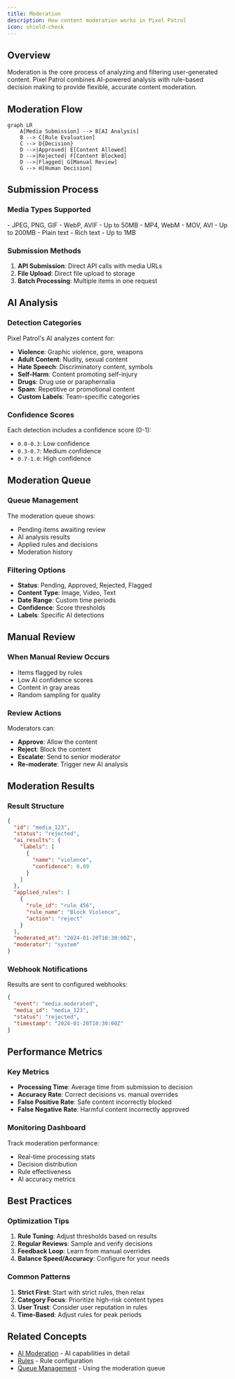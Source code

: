 ```yaml
---
title: Moderation
description: How content moderation works in Pixel Patrol
icon: shield-check
---
```


## Overview

Moderation is the core process of analyzing and filtering user-generated content. Pixel Patrol combines AI-powered analysis with rule-based decision making to provide flexible, accurate content moderation.

## Moderation Flow

```mermaid
graph LR
    A[Media Submission] --> B[AI Analysis]
    B --> C[Rule Evaluation]
    C --> D{Decision}
    D -->|Approved| E[Content Allowed]
    D -->|Rejected| F[Content Blocked]
    D -->|Flagged| G[Manual Review]
    G --> H[Human Decision]
```

## Submission Process

### Media Types Supported

<CardGroup cols={3}>
  <Card title="Images" icon="image">
    - JPEG, PNG, GIF
    - WebP, AVIF
    - Up to 50MB
  </Card>
  
  <Card title="Videos" icon="video">
    - MP4, WebM
    - MOV, AVI
    - Up to 200MB
  </Card>
  
  <Card title="Text" icon="text">
    - Plain text
    - Rich text
    - Up to 1MB
  </Card>
</CardGroup>

### Submission Methods

1. **API Submission**: Direct API calls with media URLs
2. **File Upload**: Direct file upload to storage
3. **Batch Processing**: Multiple items in one request

## AI Analysis

### Detection Categories

Pixel Patrol's AI analyzes content for:

- **Violence**: Graphic violence, gore, weapons
- **Adult Content**: Nudity, sexual content
- **Hate Speech**: Discriminatory content, symbols
- **Self-Harm**: Content promoting self-injury
- **Drugs**: Drug use or paraphernalia
- **Spam**: Repetitive or promotional content
- **Custom Labels**: Team-specific categories

### Confidence Scores

Each detection includes a confidence score (0-1):
- `0.0-0.3`: Low confidence
- `0.3-0.7`: Medium confidence
- `0.7-1.0`: High confidence

## Moderation Queue

### Queue Management

The moderation queue shows:
- Pending items awaiting review
- AI analysis results
- Applied rules and decisions
- Moderation history

### Filtering Options

- **Status**: Pending, Approved, Rejected, Flagged
- **Content Type**: Image, Video, Text
- **Date Range**: Custom time periods
- **Confidence**: Score thresholds
- **Labels**: Specific AI detections

## Manual Review

### When Manual Review Occurs

- Items flagged by rules
- Low AI confidence scores
- Content in gray areas
- Random sampling for quality

### Review Actions

Moderators can:
- **Approve**: Allow the content
- **Reject**: Block the content
- **Escalate**: Send to senior moderator
- **Re-moderate**: Trigger new AI analysis

## Moderation Results

### Result Structure

```json
{
  "id": "media_123",
  "status": "rejected",
  "ai_results": {
    "labels": [
      {
        "name": "violence",
        "confidence": 0.89
      }
    ]
  },
  "applied_rules": [
    {
      "rule_id": "rule_456",
      "rule_name": "Block Violence",
      "action": "reject"
    }
  ],
  "moderated_at": "2024-01-20T10:30:00Z",
  "moderator": "system"
}
```

### Webhook Notifications

Results are sent to configured webhooks:
```json
{
  "event": "media.moderated",
  "media_id": "media_123",
  "status": "rejected",
  "timestamp": "2024-01-20T10:30:00Z"
}
```

## Performance Metrics

### Key Metrics

- **Processing Time**: Average time from submission to decision
- **Accuracy Rate**: Correct decisions vs. manual overrides
- **False Positive Rate**: Safe content incorrectly blocked
- **False Negative Rate**: Harmful content incorrectly approved

### Monitoring Dashboard

Track moderation performance:
- Real-time processing stats
- Decision distribution
- Rule effectiveness
- AI accuracy metrics

## Best Practices

### Optimization Tips

1. **Rule Tuning**: Adjust thresholds based on results
2. **Regular Reviews**: Sample and verify decisions
3. **Feedback Loop**: Learn from manual overrides
4. **Balance Speed/Accuracy**: Configure for your needs

### Common Patterns

1. **Strict First**: Start with strict rules, then relax
2. **Category Focus**: Prioritize high-risk content types
3. **User Trust**: Consider user reputation in rules
4. **Time-Based**: Adjust rules for peak periods

## Related Concepts

- [AI Moderation](/features/ai-moderation) - AI capabilities in detail
- [Rules](/concepts/rules) - Rule configuration
- [Queue Management](/tutorials/media-moderation/review-queue) - Using the moderation queue